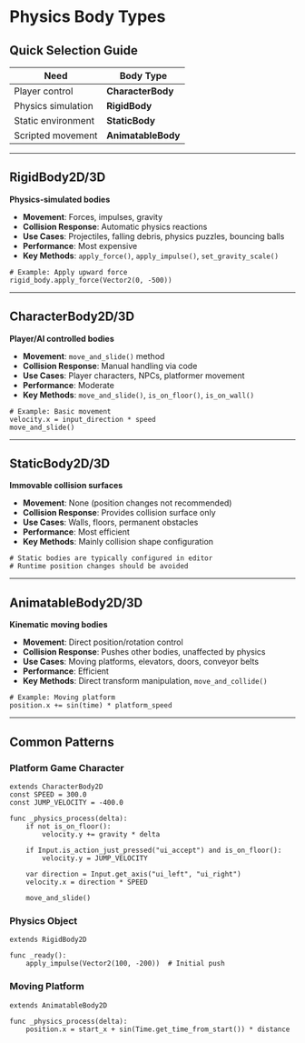 # Physics Body Types

## Quick Selection Guide

| Need | Body Type |
|------|-----------|
| Player control | **CharacterBody** |
| Physics simulation | **RigidBody** |
| Static environment | **StaticBody** |
| Scripted movement | **AnimatableBody** |

----

## RigidBody2D/3D
**Physics-simulated bodies**

- **Movement**: Forces, impulses, gravity
- **Collision Response**: Automatic physics reactions
- **Use Cases**: Projectiles, falling debris, physics puzzles, bouncing balls
- **Performance**: Most expensive
- **Key Methods**: `apply_force()`, `apply_impulse()`, `set_gravity_scale()`

```gdscript
# Example: Apply upward force
rigid_body.apply_force(Vector2(0, -500))
```

---

## CharacterBody2D/3D
**Player/AI controlled bodies**

- **Movement**: `move_and_slide()` method
- **Collision Response**: Manual handling via code
- **Use Cases**: Player characters, NPCs, platformer movement
- **Performance**: Moderate
- **Key Methods**: `move_and_slide()`, `is_on_floor()`, `is_on_wall()`

```gdscript
# Example: Basic movement
velocity.x = input_direction * speed
move_and_slide()
```

---

## StaticBody2D/3D
**Immovable collision surfaces**

- **Movement**: None (position changes not recommended)
- **Collision Response**: Provides collision surface only
- **Use Cases**: Walls, floors, permanent obstacles
- **Performance**: Most efficient
- **Key Methods**: Mainly collision shape configuration

```gdscript
# Static bodies are typically configured in editor
# Runtime position changes should be avoided
```

---

## AnimatableBody2D/3D
**Kinematic moving bodies**

- **Movement**: Direct position/rotation control
- **Collision Response**: Pushes other bodies, unaffected by physics
- **Use Cases**: Moving platforms, elevators, doors, conveyor belts
- **Performance**: Efficient
- **Key Methods**: Direct transform manipulation, `move_and_collide()`

```gdscript
# Example: Moving platform
position.x += sin(time) * platform_speed
```

---

## Common Patterns

### Platform Game Character
```gdscript
extends CharacterBody2D
const SPEED = 300.0
const JUMP_VELOCITY = -400.0

func _physics_process(delta):
    if not is_on_floor():
        velocity.y += gravity * delta
    
    if Input.is_action_just_pressed("ui_accept") and is_on_floor():
        velocity.y = JUMP_VELOCITY
    
    var direction = Input.get_axis("ui_left", "ui_right")
    velocity.x = direction * SPEED
    
    move_and_slide()
```

### Physics Object
```gdscript
extends RigidBody2D

func _ready():
    apply_impulse(Vector2(100, -200))  # Initial push
```

### Moving Platform
```gdscript
extends AnimatableBody2D

func _physics_process(delta):
    position.x = start_x + sin(Time.get_time_from_start()) * distance
```